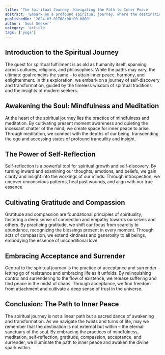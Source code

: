 ```yaml
---
title: 'The Spiritual Journey: Navigating the Path to Inner Peace'
abstract: 'Embark on a profound spiritual journey, where the destination is not a place but a state of being – inner peace. Explore ancient wisdom traditions, modern spiritual practices, and personal experiences that illuminate the path to spiritual fulfillment. Discover techniques for mindfulness, meditation, and self-reflection, and learn how to cultivate gratitude, compassion, and acceptance in your daily life. Join us as we embark on a quest to uncover the essence of spirituality and awaken the divine spark within.'
publishedOn: '2024-03-01T08:00:00-0800'
author: 'Soul Seeker'
category: 'article'
tags: ['yoga']
---
```


## Introduction to the Spiritual Journey

The quest for spiritual fulfillment is as old as humanity itself, spanning across cultures, religions, and philosophies. While the paths may vary, the ultimate goal remains the same – to attain inner peace, harmony, and enlightenment. In this exploration, we embark on a journey of self-discovery and transformation, guided by the timeless wisdom of spiritual traditions and the insights of modern seekers.

## Awakening the Soul: Mindfulness and Meditation

At the heart of the spiritual journey lies the practice of mindfulness and meditation. By cultivating present moment awareness and quieting the incessant chatter of the mind, we create space for inner peace to arise. Through meditation, we connect with the depths of our being, transcending the ego and accessing states of profound tranquility and insight.

## The Power of Self-Reflection

Self-reflection is a powerful tool for spiritual growth and self-discovery. By turning inward and examining our thoughts, emotions, and beliefs, we gain clarity and insight into the workings of our minds. Through introspection, we uncover unconscious patterns, heal past wounds, and align with our true essence.

## Cultivating Gratitude and Compassion

Gratitude and compassion are foundational principles of spirituality, fostering a deep sense of connection and empathy towards ourselves and others. By practicing gratitude, we shift our focus from scarcity to abundance, recognizing the blessings present in every moment. Through acts of compassion, we extend kindness and generosity to all beings, embodying the essence of unconditional love.

## Embracing Acceptance and Surrender

Central to the spiritual journey is the practice of acceptance and surrender – letting go of resistance and embracing life as it unfolds. By relinquishing control and surrendering to the flow of existence, we release suffering and find peace in the midst of chaos. Through acceptance, we find freedom from attachment and cultivate a deep sense of trust in the universe.

## Conclusion: The Path to Inner Peace

The spiritual journey is not a linear path but a sacred dance of awakening and transformation. As we navigate the twists and turns of life, may we remember that the destination is not external but within – the eternal sanctuary of the soul. By embracing the practices of mindfulness, meditation, self-reflection, gratitude, compassion, acceptance, and surrender, we illuminate the path to inner peace and awaken the divine spark within.
